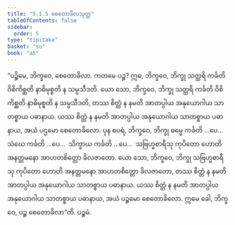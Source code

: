 ```yaml
---
title: "5.1.5 စေတောခိလသုတ္တ"
tableOfContents: false
sidebar:
  order: 5
type: "tipitaka"
basket: "su"
book: "a5"
---
```



<DynamicBreadcrumb />

<Division number="205" book="a5" e="ch" v="16" p="217">

<Paragraph number="1202" book="a5">
“ပဉ္စိမေ, ဘိက္ခဝေ, စေတောခိလာ. ကတမေ ပဉ္စ? ဣဓ, ဘိက္ခဝေ, ဘိက္ခု သတ္ထရိ ကင်္ခတိ ဝိစိကိစ္ဆတိ နာဓိမုစ္စတိ န သမ္ပသီဒတိ. ယော သော, ဘိက္ခဝေ, ဘိက္ခု သတ္ထရိ ကင်္ခတိ ဝိစိကိစ္ဆတိ နာဓိမုစ္စတိ န သမ္ပသီဒတိ, တဿ စိတ္တံ န နမတိ အာတပ္ပါယ အနုယောဂါယ သာတစ္စာယ ပဓာနာယ. ယဿ စိတ္တံ န နမတိ အာတပ္ပါယ အနုယောဂါယ သာတစ္စာယ ပဓာနာယ, အယံ ပဌမော စေတောခိလော.
</Paragraph>

<Paragraph number="1203" book="a5">
ပုန စပရံ, ဘိက္ခဝေ, ဘိက္ခု ဓမ္မေ ကင်္ခတိ …ပေ…  သံဃေ ကင်္ခတိ …ပေ…  သိက္ခာယ ကင်္ခတိ …ပေ…  သဗြဟ္မစာရီသု ကုပိတော ဟောတိ အနတ္တမနော အာဟတစိတ္တော ခိလဇာတော. ယော သော, ဘိက္ခဝေ, ဘိက္ခု သဗြဟ္မစာရီသု ကုပိတော ဟောတိ အနတ္တမနော အာဟတစိတ္တော ခိလဇာတော, တဿ စိတ္တံ န နမတိ အာတပ္ပါယ အနုယောဂါယ သာတစ္စာယ ပဓာနာယ. ယဿ စိတ္တံ န နမတိ အာတပ္ပါယ အနုယောဂါယ သာတစ္စာယ ပဓာနာယ, အယံ ပဉ္စမော စေတောခိလော. ဣမေ ခေါ, ဘိက္ခဝေ, ပဉ္စ စေတောခိလာ”တိ.

</Paragraph>
</Division>

<Paragraph number="1204" type="center" book="a5">
ပဉ္စမံ.
</Paragraph>